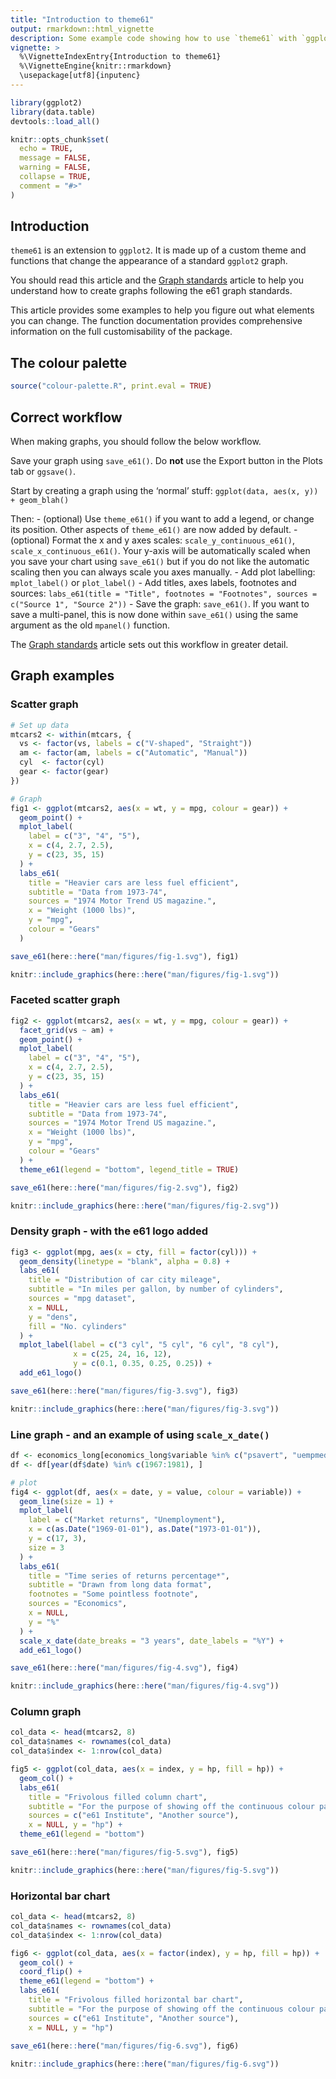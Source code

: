 ```yaml
---
title: "Introduction to theme61"
output: rmarkdown::html_vignette
description: Some example code showing how to use `theme61` with `ggplot2` graphs.
vignette: >
  %\VignetteIndexEntry{Introduction to theme61}
  %\VignetteEngine{knitr::rmarkdown}
  \usepackage[utf8]{inputenc}
---
```


```r
library(ggplot2)
library(data.table)
devtools::load_all()

knitr::opts_chunk$set(
  echo = TRUE,
  message = FALSE,
  warning = FALSE,
  collapse = TRUE,
  comment = "#>"
)
```

<!-- 

### To do list 

- Workflow needs to be updated
- All the example graphs need to be changed
- Add a multi-panel example graph

-->

## Introduction

`theme61` is an extension to `ggplot2`. It is made up of a custom theme and functions that change the appearance of a standard `ggplot2` graph.

You should read this article and the [Graph standards](graph-standards.html) article to help you understand how to create graphs following the e61 graph standards. 

This article provides some examples to help you figure out what elements you can change. The function documentation provides comprehensive information on the full customisability of the package.

## The colour palette

```r
source("colour-palette.R", print.eval = TRUE)
```

## Correct workflow

When making graphs, you should follow the below workflow. 

Save your graph using `save_e61()`. Do **not** use the Export button in the Plots tab or `ggsave()`.

Start by creating a graph using the 'normal' stuff: `ggplot(data, aes(x, y)) + geom_blah()`

Then:
- (optional) Use `theme_e61()` if you want to add a legend, or change its position. Other aspects of `theme_e61()` are now added by default. 
- (optional) Format the x and y axes scales: `scale_y_continuous_e61()`, `scale_x_continuous_e61()`. Your y-axis will be automatically scaled when you save your chart using `save_e61()` but if you do not like the automatic scaling then you can always scale you axes manually.
- Add plot labelling: `mplot_label()` or `plot_label()`
- Add titles, axes labels, footnotes and sources: `labs_e61(title = "Title", footnotes = "Footnotes", sources = c("Source 1", "Source 2"))`
- Save the graph: `save_e61()`. If you want to save a multi-panel, this is now done within `save_e61()` using the same argument as the old `mpanel()` function.

The [Graph standards](graph-standards.html) article sets out this workflow in greater detail.

## Graph examples

### Scatter graph

```r

# Set up data
mtcars2 <- within(mtcars, {
  vs <- factor(vs, labels = c("V-shaped", "Straight"))
  am <- factor(am, labels = c("Automatic", "Manual"))
  cyl  <- factor(cyl)
  gear <- factor(gear)
})

# Graph
fig1 <- ggplot(mtcars2, aes(x = wt, y = mpg, colour = gear)) +
  geom_point() +
  mplot_label(
    label = c("3", "4", "5"),
    x = c(4, 2.7, 2.5),
    y = c(23, 35, 15)
  ) +
  labs_e61(
    title = "Heavier cars are less fuel efficient",
    subtitle = "Data from 1973-74",
    sources = "1974 Motor Trend US magazine.",
    x = "Weight (1000 lbs)",
    y = "mpg",
    colour = "Gears"
  )

save_e61(here::here("man/figures/fig-1.svg"), fig1)

knitr::include_graphics(here::here("man/figures/fig-1.svg"))

```

### Faceted scatter graph

```r
fig2 <- ggplot(mtcars2, aes(x = wt, y = mpg, colour = gear)) +
  facet_grid(vs ~ am) +
  geom_point() +
  mplot_label(
    label = c("3", "4", "5"),
    x = c(4, 2.7, 2.5),
    y = c(23, 35, 15)
  ) +
  labs_e61(
    title = "Heavier cars are less fuel efficient",
    subtitle = "Data from 1973-74",
    sources = "1974 Motor Trend US magazine.",
    x = "Weight (1000 lbs)",
    y = "mpg",
    colour = "Gears"
  ) +
  theme_e61(legend = "bottom", legend_title = TRUE)

save_e61(here::here("man/figures/fig-2.svg"), fig2)

knitr::include_graphics(here::here("man/figures/fig-2.svg"))


```

### Density graph - with the e61 logo added

```r
fig3 <- ggplot(mpg, aes(x = cty, fill = factor(cyl))) + 
  geom_density(linetype = "blank", alpha = 0.8) +
  labs_e61(
    title = "Distribution of car city mileage",
    subtitle = "In miles per gallon, by number of cylinders",
    sources = "mpg dataset",
    x = NULL,
    y = "dens",
    fill = "No. cylinders"
  ) +
  mplot_label(label = c("3 cyl", "5 cyl", "6 cyl", "8 cyl"),
              x = c(25, 24, 16, 12),
              y = c(0.1, 0.35, 0.25, 0.25)) +
  add_e61_logo()

save_e61(here::here("man/figures/fig-3.svg"), fig3)

knitr::include_graphics(here::here("man/figures/fig-3.svg"))

```

### Line graph - and an example of using `scale_x_date()`

```r
df <- economics_long[economics_long$variable %in% c("psavert", "uempmed"), ]
df <- df[year(df$date) %in% c(1967:1981), ]

# plot
fig4 <- ggplot(df, aes(x = date, y = value, colour = variable)) +
  geom_line(size = 1) +
  mplot_label(
    label = c("Market returns", "Unemployment"),
    x = c(as.Date("1969-01-01"), as.Date("1973-01-01")),
    y = c(17, 3),
    size = 3
  ) +
  labs_e61(
    title = "Time series of returns percentage*",
    subtitle = "Drawn from long data format",
    footnotes = "Some pointless footnote",
    sources = "Economics",
    x = NULL, 
    y = "%"
  ) + 
  scale_x_date(date_breaks = "3 years", date_labels = "%Y") +
  add_e61_logo()

save_e61(here::here("man/figures/fig-4.svg"), fig4)

knitr::include_graphics(here::here("man/figures/fig-4.svg"))


```

### Column graph

```r
col_data <- head(mtcars2, 8)
col_data$names <- rownames(col_data)
col_data$index <- 1:nrow(col_data)

fig5 <- ggplot(col_data, aes(x = index, y = hp, fill = hp)) +
  geom_col() +
  labs_e61(
    title = "Frivolous filled column chart", 
    subtitle = "For the purpose of showing off the continuous colour palette",
    sources = c("e61 Institute", "Another source"),
    x = NULL, y = "hp") +
  theme_e61(legend = "bottom")

save_e61(here::here("man/figures/fig-5.svg"), fig5)

knitr::include_graphics(here::here("man/figures/fig-5.svg"))

```

### Horizontal bar chart

```r
col_data <- head(mtcars2, 8)
col_data$names <- rownames(col_data)
col_data$index <- 1:nrow(col_data)

fig6 <- ggplot(col_data, aes(x = factor(index), y = hp, fill = hp)) +
  geom_col() +
  coord_flip() +
  theme_e61(legend = "bottom") +
  labs_e61(
    title = "Frivolous filled horizontal bar chart", 
    subtitle = "For the purpose of showing off the continuous colour palette",
    sources = c("e61 Institute", "Another source"),
    x = NULL, y = "hp")
  
save_e61(here::here("man/figures/fig-6.svg"), fig6)

knitr::include_graphics(here::here("man/figures/fig-6.svg"))

```

